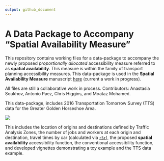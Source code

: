 ```yaml
---
output: github_document
---
```


<!-- README.md is generated from README.Rmd. Please edit that file -->

# A Data Package to Accompany "Spatial Availability Measure"

This repository contains working files for a data-package to accompany the newly proposed  _proportionally allocated_ accessibility measure referred to as **spatial availability**. This measure is within the family of transport planning accessibility measures. This data-package is used in the  **Spatial Availability Measure** manuscript [here](https://github.com/soukhova/Spatial-Availability-Measure) (current a work in progress). 

All files are still a collaborative work in process. Contributors: Anastasia Soukhov, Antonio Paez, Chris Higgins, and Moataz Mohamed.



<!-- badges: start -->
<!-- badges: end -->


This data-package, includes 2016 Transportation Tomorrow Survey (TTS) data for the Greater Golden Horseshoe Area.

![](Greater-Golden-Horseshoe-Map.png)

This includes the location of origins and destinations defined by Traffic Analysis Zones, the number of jobs and workers at each origin and destination, travel times by car (calculated via [`r5r`](https://github.com/ipeaGIT/r5r)), the proposed **spatial availability** accessibility function, the conventional accessibility function, and developed vignettes demonstrating a toy example and the TTS data example.
